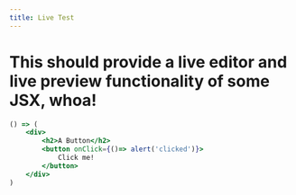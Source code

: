 ```yaml
---
title: Live Test
---
```


# This should provide a live editor and live preview functionality of some JSX, whoa!

```jsx react-live
() => (
    <div>
        <h2>A Button</h2>
        <button onClick={()=> alert('clicked')}>
            Click me!
        </button>
    </div>
)

```